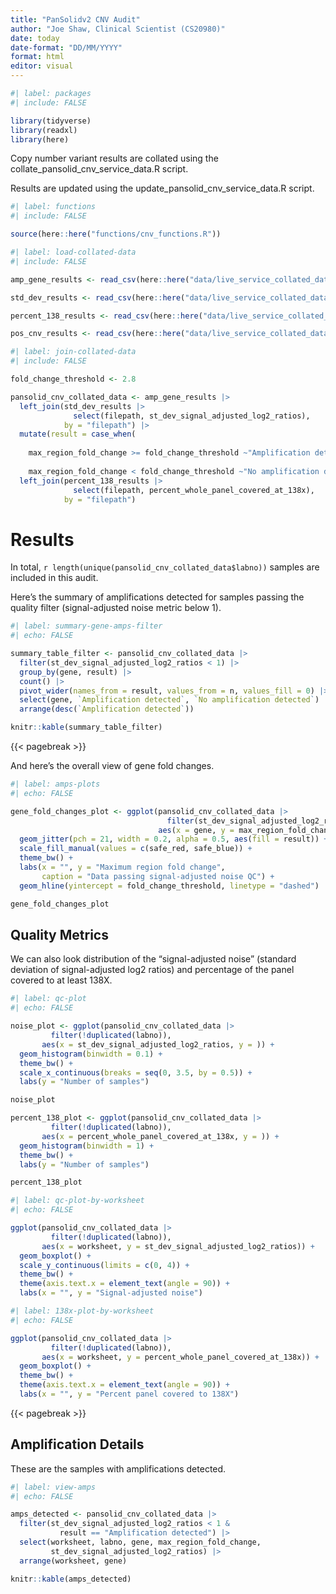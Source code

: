 ```yaml
---
title: "PanSolidv2 CNV Audit"
author: "Joe Shaw, Clinical Scientist (CS20980)"
date: today
date-format: "DD/MM/YYYY"
format: html
editor: visual
---
```


```r
#| label: packages
#| include: FALSE

library(tidyverse)
library(readxl)
library(here)

```

Copy number variant results are collated using the collate_pansolid_cnv_service_data.R script.

Results are updated using the update_pansolid_cnv_service_data.R script.

```r
#| label: functions
#| include: FALSE

source(here::here("functions/cnv_functions.R"))

```

```r
#| label: load-collated-data
#| include: FALSE

amp_gene_results <- read_csv(here::here("data/live_service_collated_data/live_service_amp_gene_results_collated.csv"))

std_dev_results <- read_csv(here::here("data/live_service_collated_data/live_service_std_dev_results_collated.csv"))

percent_138_results <- read_csv(here::here("data/live_service_collated_data/live_service_percent_138_results_collated.csv"))

pos_cnv_results <- read_csv(here::here("data/live_service_collated_data/live_service_pos_cnv_results_collated.csv"))

```

```r
#| label: join-collated-data
#| include: FALSE

fold_change_threshold <- 2.8

pansolid_cnv_collated_data <- amp_gene_results |> 
  left_join(std_dev_results |> 
              select(filepath, st_dev_signal_adjusted_log2_ratios),
            by = "filepath") |> 
  mutate(result = case_when(
    
    max_region_fold_change >= fold_change_threshold ~"Amplification detected",
    
    max_region_fold_change < fold_change_threshold ~"No amplification detected")) |> 
  left_join(percent_138_results |> 
              select(filepath, percent_whole_panel_covered_at_138x),
            by = "filepath")

```

# Results

In total, `r length(unique(pansolid_cnv_collated_data$labno))` samples are included in this audit.

Here's the summary of amplifications detected for samples passing the quality filter (signal-adjusted noise metric below 1).

```r
#| label: summary-gene-amps-filter
#| echo: FALSE

summary_table_filter <- pansolid_cnv_collated_data |> 
  filter(st_dev_signal_adjusted_log2_ratios < 1) |> 
  group_by(gene, result) |> 
  count() |> 
  pivot_wider(names_from = result, values_from = n, values_fill = 0) |> 
  select(gene, `Amplification detected`, `No amplification detected`) |> 
  arrange(desc(`Amplification detected`))

knitr::kable(summary_table_filter)

```

{{< pagebreak >}}

And here's the overall view of gene fold changes.

```r
#| label: amps-plots
#| echo: FALSE

gene_fold_changes_plot <- ggplot(pansolid_cnv_collated_data |> 
                                   filter(st_dev_signal_adjusted_log2_ratios < 1), 
                                 aes(x = gene, y = max_region_fold_change)) +
  geom_jitter(pch = 21, width = 0.2, alpha = 0.5, aes(fill = result)) +
  scale_fill_manual(values = c(safe_red, safe_blue)) +
  theme_bw() +
  labs(x = "", y = "Maximum region fold change",
       caption = "Data passing signal-adjusted noise QC") +
  geom_hline(yintercept = fold_change_threshold, linetype = "dashed")

gene_fold_changes_plot

```

## Quality Metrics

We can also look distribution of the "signal-adjusted noise" (standard deviation of signal-adjusted log2 ratios) and percentage of the panel covered to at least 138X.

```r
#| label: qc-plot
#| echo: FALSE

noise_plot <- ggplot(pansolid_cnv_collated_data |> 
         filter(!duplicated(labno)), 
       aes(x = st_dev_signal_adjusted_log2_ratios, y = )) +
  geom_histogram(binwidth = 0.1) +
  theme_bw() +
  scale_x_continuous(breaks = seq(0, 3.5, by = 0.5)) +
  labs(y = "Number of samples")

noise_plot

percent_138_plot <- ggplot(pansolid_cnv_collated_data |> 
         filter(!duplicated(labno)), 
       aes(x = percent_whole_panel_covered_at_138x, y = )) +
  geom_histogram(binwidth = 1) +
  theme_bw() +
  labs(y = "Number of samples")

percent_138_plot

```

```r
#| label: qc-plot-by-worksheet
#| echo: FALSE

ggplot(pansolid_cnv_collated_data |> 
         filter(!duplicated(labno)), 
       aes(x = worksheet, y = st_dev_signal_adjusted_log2_ratios)) +
  geom_boxplot() +
  scale_y_continuous(limits = c(0, 4)) +
  theme_bw() +
  theme(axis.text.x = element_text(angle = 90)) +
  labs(x = "", y = "Signal-adjusted noise")

```

```r
#| label: 138x-plot-by-worksheet
#| echo: FALSE

ggplot(pansolid_cnv_collated_data |> 
         filter(!duplicated(labno)), 
       aes(x = worksheet, y = percent_whole_panel_covered_at_138x)) +
  geom_boxplot() +
  theme_bw() +
  theme(axis.text.x = element_text(angle = 90)) +
  labs(x = "", y = "Percent panel covered to 138X")

```

{{< pagebreak >}}

## Amplification Details

These are the samples with amplifications detected.

```r
#| label: view-amps
#| echo: FALSE

amps_detected <- pansolid_cnv_collated_data |> 
  filter(st_dev_signal_adjusted_log2_ratios < 1 &
           result == "Amplification detected") |> 
  select(worksheet, labno, gene, max_region_fold_change, 
         st_dev_signal_adjusted_log2_ratios) |> 
  arrange(worksheet, gene)

knitr::kable(amps_detected)

```
